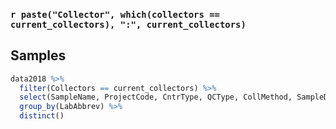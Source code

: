 ### `r paste("Collector", which(collectors == current_collectors), ":", current_collectors)`

## Samples

```r
data2018 %>%
  filter(Collectors == current_collectors) %>%
  select(SampleName, ProjectCode, CntrType, QCType, CollMethod, SampleDepth, LabAbbrev) %>%
  group_by(LabAbbrev) %>%
  distinct()
```